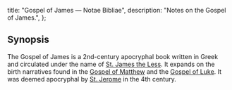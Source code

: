   title: "Gospel of James — Notae Bibliae",
  description: "Notes on the Gospel of James.",
};

<Initial text="Gospel of James" />

## Synopsis

The Gospel of James is a 2nd-century apocryphal book written in Greek and circulated under the name of [St. James the Less](/people/saints/apostles/james-the-less). It expands on the birth narratives found in the [Gospel of Matthew](/bible/new-testament/gospels/matthew) and the [Gospel of Luke](/bible/new-testament/gospels/luke). It was deemed apocryphal by [St. Jerome](/people/saints/latin-fathers/jerome-of-stridon) in the 4th century.
